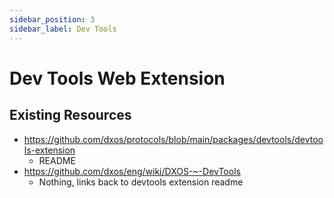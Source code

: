 ```yaml
---
sidebar_position: 3
sidebar_label: Dev Tools
---
```


# Dev Tools Web Extension

## Existing Resources

- https://github.com/dxos/protocols/blob/main/packages/devtools/devtools-extension
  - README
- https://github.com/dxos/eng/wiki/DXOS-~-DevTools
  - Nothing, links back to devtools extension readme
